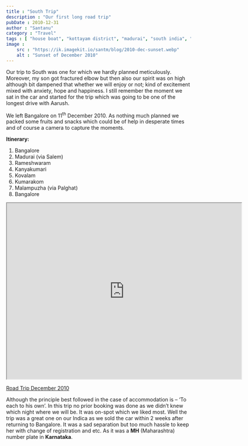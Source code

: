 ```yaml
---
title : "South Trip"
description : "Our first long road trip"
pubDate : 2010-12-31
author : "Santanu"
category : "Travel"
tags : [ "house boat", "kottayam district", "madurai", "south india", "tamilnadu", "kanyakumari", "kerela", "kumarakom", "bangalore", "malampuzha", "varkala beach", "rameshwaram", "coimbatore", "kerala", "kovalam", "palakkad",]
image :
    src : "https://ik.imagekit.io/santm/blog/2010-dec-sunset.webp"
    alt : "Sunset of December 2010"
---
```


Our trip to South  was one for which we hardly planned meticulously. Moreover, my son got fractured elbow but then also our spirit was on high although bit dampened that whether we will enjoy or not; kind of excitement mixed with anxiety, hope and happiness. I still remember the moment we sat in the car and started for the trip which was going to be one of the longest drive with Aarush.

We  left Bangalore on 11<sup>th</sup> December 2010. As nothing much planned we packed some fruits and snacks which could be of help in desperate times and of course a camera to capture the moments.

**Itinerary:**

1. Bangalore
2. Madurai (via Salem)
3. Rameshwaram
4. Kanyakumari
5. Kovalam
6. Kumarakom
7. Malampuzha (via Palghat)
8. Bangalore

<iframe src="https://www.google.com/maps/d/embed?mid=1XWz-3wk797f-MqKBaDl8dz1XCJY&ehbc=2E312F" width="640" height="480"></iframe>

[Road Trip December 2010](https://maps.google.com/maps/ms?msa=0&msid=200898708219870040262.000497d230c24c2fdad2c&ie=UTF8&t=m&ll=10.239249,77.486572&spn=5.511737,5.592041&z=7&source=embed)

Although the principle best followed in the case of accommodation is – ‘To each to his own’. In this trip no prior booking was done as we didn’t knew which night where we will be. It was on-spot which we liked most. Well the trip was a great one on our Indica as we sold the car within 2 weeks after returning to Bangalore. It was a sad separation but too much hassle to keep her with change of registration and etc. As it was a **MH** (Maharashtra) number plate in **Karnataka**.